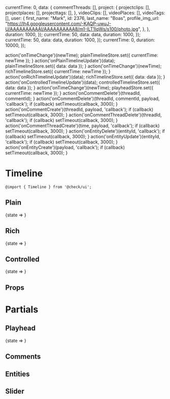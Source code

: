 


  currentTime: 0,
  data: {
    commentThreads: [],
    project: {
      projectclips: [],
      projectplaces: [],
      projecttags: [],
    },
    videoClips: [],
    videoPlaces: [],
    videoTags: [],
    user: { 
      first_name: "Mark",
      id: 2376,
      last_name: "Boas",
      profile_img_url: "https://lh4.googleusercontent.com/-KAQP-uwuJ-U/AAAAAAAAAAI/AAAAAAAAAA8/m1-ILT1IqWs/s100/photo.jpg",
    },
  },
  duration: 1000,
});
  currentTime: 50,
  data: data,
  duration: 1000,
});
  currentTime: 50,
  data: data,
  duration: 1000,
});
  currentTime: 0,
  duration: 10000,
});

  action('onTimeChange')(newTime);
  plainTimelineStore.set({ currentTime: newTime });
}
  action('onPlainTimelineUpdate')(data);
  plainTimelineStore.set({ data: data });
}
  action('onTimeChange')(newTime);
  richTimelineStore.set({ currentTime: newTime });
}
  action('onRichTimelineUpdate')(data);
  richTimelineStore.set({ data: data });
}
  action('onControlledTimelineUpdate')(data);
  controlledTimelineStore.set({ data: data });
}
  action('onTimeChange')(newTime);
  playheadStore.set({ currentTime: newTime });
}
  action('onCommentDelete')(threadId, commentId);
}
  action('onCommentDelete')(threadId, commentId, payload, 'callback');
  if (callback) setTimeout(callback, 3000);
}
  action('onCommentCreate')(threadId, payload, 'callback');
  if (callback) setTimeout(callback, 3000);
}
  action('onCommentThreadDelete')(threadId, 'callback');
  if (callback) setTimeout(callback, 3000);
}
  action('onCommentThreadCreate')(time, payload, 'callback');
  if (callback) setTimeout(callback, 3000);
}
  action('onEntityDelete')(entityId, 'callback');
  if (callback) setTimeout(callback, 3000);
}
  action('onEntityUpdate')(entityId, 'callback');
  if (callback) setTimeout(callback, 3000);
}
  action('onEntityCreate')(payload, 'callback');
  if (callback) setTimeout(callback, 3000);
}

<Meta title="Components/Timeline" component={Timeline} decorators={[withKnobs]} />

# Timeline

`@import { Timeline } from '@check/ui';`

## Plain

<Preview withToolbar={true}>
  <Story name="Plain">
    <State store={plainTimelineStore}>
      {state =>
        <Timeline
          currentTime={state.currentTime}
          data={state.data}
          duration={state.duration}
          onBeforeCommentThreadCreate={action('onBeforeCommentThreadCreate')}
          onCommentCreate={onCommentCreate}
          onCommentDelete={onCommentDelete}
          onCommentEdit={onCommentEdit}
          onCommentThreadCreate={onCommentThreadCreate}
          onCommentThreadDelete={onCommentThreadDelete}
          onEntityCreate={onEntityCreate}
          onEntityDelete={onEntityDelete}
          onEntityUpdate={onEntityUpdate}
          onInstanceCreate={action('onInstanceCreate')}
          onInstanceDelete={action('onInstanceDelete')}
          onInstanceUpdate={action('onInstanceUpdate')}
          onTimeChange={onPlainTimelineChange}
        />
      }
     </State>
  </Story>
</Preview>

## Rich

<Preview withToolbar={true}>
  <Story name="Rich">
    <State store={richTimelineStore}>
      {state =>
        <Timeline
          currentTime={state.currentTime}
          data={state.data}
          duration={state.duration}
          onBeforeCommentThreadCreate={action('onBeforeCommentThreadCreate')}
          onCommentCreate={onCommentCreate}
          onCommentDelete={onCommentDelete}
          onCommentEdit={onCommentEdit}
          onCommentThreadCreate={onCommentThreadCreate}
          onCommentThreadDelete={onCommentThreadDelete}
          onEntityCreate={onEntityCreate}
          onEntityDelete={onEntityDelete}
          onEntityUpdate={onEntityUpdate}
          onInstanceCreate={action('onInstanceCreate')}
          onInstanceDelete={action('onInstanceDelete')}
          onInstanceUpdate={action('onInstanceUpdate')}
          onTimeChange={onRichTimelineChange}
        />
      }
     </State>
  </Story>
</Preview>

## Controlled

<Preview withToolbar={true}>
  <Story name="Controlled">
    <State store={controlledTimelineStore}>
      {state =>
        <Timeline
          currentTime={number('Time', 100, {min: 0, max: 1000, step: 1, range: true})}
          data={state.data}
          duration={state.duration}
          onBeforeCommentThreadCreate={action('onBeforeCommentThreadCreate')}
          onCommentCreate={onCommentCreate}
          onCommentDelete={onCommentDelete}
          onCommentEdit={onCommentEdit}
          onCommentThreadCreate={onCommentThreadCreate}
          onCommentThreadDelete={onCommentThreadDelete}
          onEntityCreate={onEntityCreate}
          onEntityDelete={onEntityDelete}
          onEntityUpdate={onEntityUpdate}
          onInstanceCreate={action('onInstanceCreate')}
          onInstanceDelete={action('onInstanceDelete')}
          onInstanceUpdate={action('onInstanceUpdate')}
          onTimeChange={action('onTimeChange')}
        />
      }
     </State>
  </Story>
</Preview>

## Props

<Props of={Timeline} />

# Partials

## Playhead

<Preview>
  <Story name="Partials » Playhead">
    <State store={playheadStore}>
      {state =>
        <Playhead
          currentTime={state.currentTime}
          duration={state.duration}
          onChange={onPlayheadChange}
        />
      }
     </State>
  </Story>
</Preview>

## Comments

<Preview>
  <Story name="Partials » Commments (Plain)">
    <Comments 
      duration={1000}
      user={{
        first_name: "Mark",
        id: 2376,
        last_name: "Boas",
        profile_img_url: "https://lh4.googleusercontent.com/-KAQP-uwuJ-U/AAAAAAAAAAI/AAAAAAAAAA8/m1-ILT1IqWs/s100/photo.jpg",
      }}
      onCommentCreate={action('onCommentCreate')}
      onCommentDelete={onCommentDelete}
      onCommentEdit={action('onCommentEdit')}
      onCommentThreadCreate={action('onCommentThreadCreate')}
      onCommentThreadDelete={action('onCommentThreadDelete')}
    />
  </Story>
</Preview>

<Preview>
  <Story name="Partials » Commments (Rich)">
    <Comments 
      duration={1000}
      user={{
        first_name: "Mark",
        id: 2376,
        last_name: "Boas",
        profile_img_url: "https://lh4.googleusercontent.com/-KAQP-uwuJ-U/AAAAAAAAAAI/AAAAAAAAAA8/m1-ILT1IqWs/s100/photo.jpg",
      }}
      onCommentCreate={action('onCommentCreate')}
      onCommentDelete={onCommentDelete}
      onCommentEdit={action('onCommentEdit')}
      onCommentThreadCreate={action('onCommentThreadCreate')}
      onCommentThreadDelete={action('onCommentThreadDelete')}
      threads={data.commentThreads}
    />
  </Story>
</Preview>

## Entities

<Preview>
  <Story name="Partials » Entities (Clips)">
    <Entities
      currentTime={500}
      duration={1000}
      entities={data.videoClips}
      onAfterChange={action('onAfterChange')}
      onBeforeChange={action('onBeforeChange')}
      onChange={action('onChange')}
      onEntityCreate={onEntityCreate}
      onEntityDelete={onEntityDelete}
      onEntityUpdate={action('onEntityUpdate')}
      onInstanceCreate={action('onInstanceCreate')}
      onInstanceDelete={action('onInstanceDelete')}
      onInstanceUpdate={action('onInstanceUpdate')}
      suggestions={[]}
      type="clips"
    />
  </Story>
</Preview>

<Preview>
  <Story name="Partials » Entities (Tags)">
    <Entities
      currentTime={500}
      duration={1000}
      entities={data.videoTags}
      onAfterChange={action('onAfterChange')}
      onBeforeChange={action('onBeforeChange')}
      onChange={action('onChange')}
      onEntityCreate={onEntityCreate}
      onEntityDelete={onEntityDelete}
      onEntityUpdate={onEntityUpdate}
      onInstanceClip={action('onInstanceClip')}
      onInstanceCreate={action('onInstanceCreate')}
      onInstanceDelete={action('onInstanceDelete')}
      onInstanceUpdate={action('onInstanceUpdate')}
      suggestions={data.project.projecttags}
      type="tags"
    />
  </Story>
</Preview>

<Preview>
  <Story name="Partials » Entities (Places)">
    <Entities
      currentTime={500}
      duration={1000}
      entities={data.videoPlaces}
      onAfterChange={action('onAfterChange')}
      onBeforeChange={action('onBeforeChange')}
      onChange={action('onChange')}
      onEntityCreate={onEntityCreate}
      onEntityDelete={onEntityDelete}
      onEntityUpdate={onEntityUpdate}
      onInstanceClip={action('onInstanceClip')}
      onInstanceCreate={action('onInstanceCreate')}
      onInstanceDelete={action('onInstanceDelete')}
      onInstanceUpdate={action('onInstanceUpdate')}
      suggestions={data.project.projectplaces}
      type="places"
    />
  </Story>
</Preview>

## Slider

<Preview>
  <Story name="Partials » Slider (Plain)">
    <Slider
      deleteInstance={action('deleteInstance')}
      duration={1000}
      instances={[]}
      onDrag={action('onDrag')}
      onDragEnd={action('onDragEnd')}
      onDragStart={action('onDragStart')}
      updateInstance={action('updateInstance')}
      threads={data.commentThreads}
    />
  </Story>
</Preview>

<Preview>
  <Story name="Partials » Slider (Clips)">
    <Slider
      deleteInstance={action('deleteInstance')}
      duration={1000}
      instances={data.videoClips[0].instances}
      onDrag={action('onDrag')}
      onDragEnd={action('onDragEnd')}
      onDragStart={action('onDragStart')}
      updateInstance={action('updateInstance')}
    />
  </Story>
</Preview>

<Preview>
  <Story name="Partials » Slider (Tags)">
    <Slider
      clipInstance={action('clipInstance')}
      deleteInstance={action('deleteInstance')}
      duration={1000}
      instances={data.videoTags[0].instances}
      onDrag={action('onDrag')}
      onDragEnd={action('onDragEnd')}
      onDragStart={action('onDragStart')}
      updateInstance={action('updateInstance')}
    />
  </Story>
</Preview>
